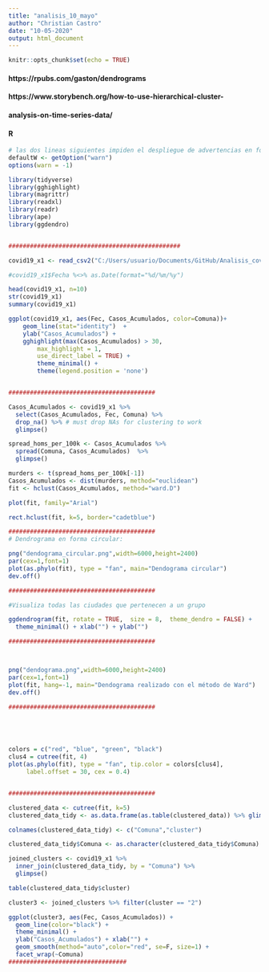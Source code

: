 ```yaml
---
title: "analisis_10_mayo"
author: "Christian Castro"
date: "10-05-2020"
output: html_document
---
```


```r
knitr::opts_chunk$set(echo = TRUE)
```

#### https://rpubs.com/gaston/dendrograms
#### https://www.storybench.org/how-to-use-hierarchical-cluster-
#### analysis-on-time-series-data/
#### R 

```r

# las dos lineas siguientes impiden el despliegue de advertencias en forma local:
defaultW <- getOption("warn") 
options(warn = -1)

library(tidyverse)
library(gghighlight)
library(magrittr)
library(readxl)
library(readr)
library(ape)
library(ggdendro)


################################################

covid19_x1 <- read_csv2("C:/Users/usuario/Documents/GitHub/Analisis_covid19_con_R/covid19_x2.csv")

#covid19_x1$Fecha %<>% as.Date(format="%d/%m/%y")

head(covid19_x1, n=10)
str(covid19_x1)
summary(covid19_x1)

ggplot(covid19_x1, aes(Fec, Casos_Acumulados, color=Comuna))+
    geom_line(stat="identity")  +
    ylab("Casos_Acumulados") +
    gghighlight(max(Casos_Acumulados) > 30,
        max_highlight = 1,
        use_direct_label = TRUE) +
        theme_minimal() +
        theme(legend.position = 'none')


#########################################

Casos_Acumulados <- covid19_x1 %>%
  select(Casos_Acumulados, Fec, Comuna) %>%
  drop_na() %>% # must drop NAs for clustering to work
  glimpse()

spread_homs_per_100k <- Casos_Acumulados %>%
  spread(Comuna, Casos_Acumulados)  %>%
  glimpse()

murders <- t(spread_homs_per_100k[-1])
Casos_Acumulados <- dist(murders, method="euclidean")  
fit <- hclust(Casos_Acumulados, method="ward.D")  

plot(fit, family="Arial")

rect.hclust(fit, k=5, border="cadetblue")

#########################################
# Dendrograma en forma circular:

png("dendograma_circular.png",width=6000,height=2400)
par(cex=1,font=1)
plot(as.phylo(fit), type = "fan", main="Dendograma circular")
dev.off()

#########################################

#Visualiza todas las ciudades que pertenecen a un grupo

ggdendrogram(fit, rotate = TRUE,  size = 8,  theme_dendro = FALSE) +
  theme_minimal() + xlab("") + ylab("")

#########################################



png("dendograma.png",width=6000,height=2400)
par(cex=1,font=1)
plot(fit, hang=-1, main="Dendograma realizado con el método de Ward")
dev.off()

#########################################





colors = c("red", "blue", "green", "black")
clus4 = cutree(fit, 4)
plot(as.phylo(fit), type = "fan", tip.color = colors[clus4],
     label.offset = 30, cex = 0.4)


#########################################

clustered_data <- cutree(fit, k=5)
clustered_data_tidy <- as.data.frame(as.table(clustered_data)) %>% glimpse()

colnames(clustered_data_tidy) <- c("Comuna","cluster")

clustered_data_tidy$Comuna <- as.character(clustered_data_tidy$Comuna)

joined_clusters <- covid19_x1 %>%
  inner_join(clustered_data_tidy, by = "Comuna") %>%
  glimpse()

table(clustered_data_tidy$cluster)

cluster3 <- joined_clusters %>% filter(cluster == "2") 

ggplot(cluster3, aes(Fec, Casos_Acumulados)) +
  geom_line(color="black") +
  theme_minimal() +
  ylab("Casos_Acumulados") + xlab("") +
  geom_smooth(method="auto",color="red", se=F, size=1) +
  facet_wrap(~Comuna)
#################################

```


